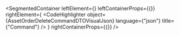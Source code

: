 
<SegmentedContainer
  leftElement={<AssetOrderDeleteCommandDTODesc />}
  leftContainerProps={{}}
  rightElement={
    <CodeHighlighter
      object={AssetOrderDeleteCommandDTOVisualJson}
      language={"json"}
      title={"Command"}
    />
  }
  rightContainerProps={{}}
/>

